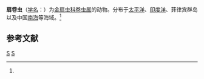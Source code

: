 {{Speciesbox
| taxon = Bhawania cryptocephala
| binomial_authority = (Gravier, 1901)<ref name='id10469'>{{cite web| url =http://www.bioinfo.cn/db05/BjdwSpecies.php?action=view&id=10469| title =扇卷虫| work =《中国动物物种编目数据库》| publisher =中国科学院微生物研究所| author =中国科学院动物研究所| accessdate =2009-04-16| deadurl =yes| archiveurl =https://web.archive.org/web/20160305052239/http://www.bioinfo.cn/db05/BjdwSpecies.php?action=view&id=10469| archivedate =2016-03-05}}</ref>
}}

'''扇卷虫'''（[[学名|学名]]：{{lang|la|''Bhawania cryptocephala''}}）为[[金扇虫科|金扇虫科]][[卷虫属|卷虫属]]的动物。分布于[[太平洋|太平洋]]、[[印度洋|印度洋]]、菲律宾群岛以及中国[[南海|南海]]等海域。<ref name='id10469'/>

== 参考文献 ==
{{reflist}}

{{Taxonbar|from=Q2202935}}

[[Category:卷虫属|S]]
[[Category:_1901年描述的动物|S]]


{{环节动物小作品}}